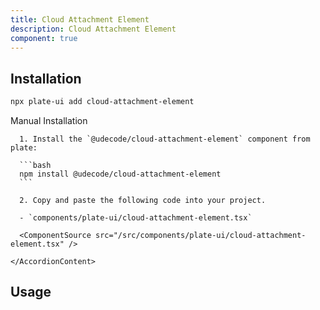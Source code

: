 ```yaml
---
title: Cloud Attachment Element
description: Cloud Attachment Element
component: true
---
```


[//]: # (<ComponentExample src="/src/components/examples/PlaygroundDemo.tsx">)
[//]: # (  <PlaygroundDemo />)
[//]: # (</ComponentExample>)

## Installation

```bash
npx plate-ui add cloud-attachment-element
```

<Accordion type="single" collapsible>
  <AccordionItem value="manual-installation">
    <AccordionTrigger>Manual Installation</AccordionTrigger>
    <AccordionContent>

      1. Install the `@udecode/cloud-attachment-element` component from plate:

      ```bash
      npm install @udecode/cloud-attachment-element
      ```

      2. Copy and paste the following code into your project.

      - `components/plate-ui/cloud-attachment-element.tsx`

      <ComponentSource src="/src/components/plate-ui/cloud-attachment-element.tsx" />

    </AccordionContent>

  </AccordionItem>
</Accordion>

## Usage

```tsx
```

```tsx
```